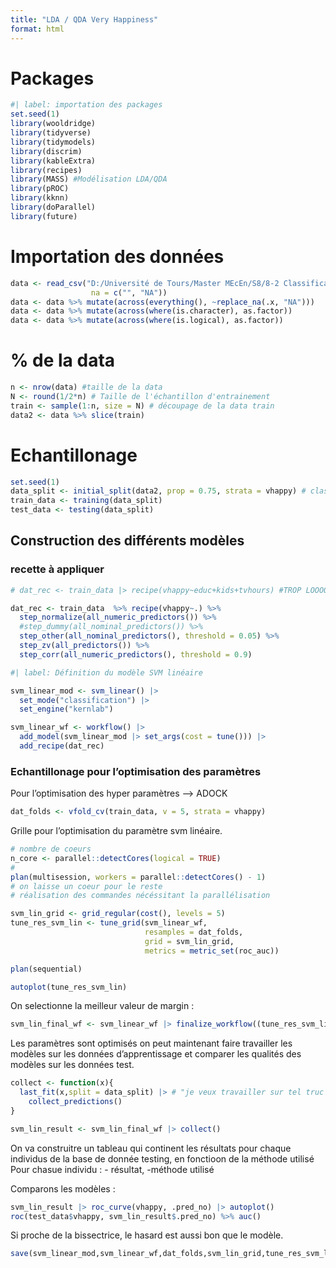 ```yaml
---
title: "LDA / QDA Very Happiness"
format: html
---
```


# Packages

```r
#| label: importation des packages
set.seed(1)
library(wooldridge)
library(tidyverse)
library(tidymodels)
library(discrim)
library(kableExtra)
library(recipes)
library(MASS) #Modélisation LDA/QDA
library(pROC)
library(kknn)
library(doParallel)
library(future)
```
# Importation des données

```r
data <- read_csv("D:/Université de Tours/Master MEcEn/S8/8-2 Classification supervisée/Projet HAPPINESS/R_ happiness_files/vhappy/vhappy.csv",
                  na = c("", "NA"))
data <- data %>% mutate(across(everything(), ~replace_na(.x, "NA")))
data <- data %>% mutate(across(where(is.character), as.factor))
data <- data %>% mutate(across(where(is.logical), as.factor))
```
# % de la data
```r
n <- nrow(data) #taille de la data
N <- round(1/2*n) # Taille de l'échantillon d'entrainement
train <- sample(1:n, size = N) # découpage de la data train
data2 <- data %>% slice(train)
```


# Echantillonage 

```r
set.seed(1)
data_split <- initial_split(data2, prop = 0.75, strata = vhappy) # classique 3 quart / 1 quart
train_data <- training(data_split)
test_data <- testing(data_split)
```

## Construction des différents modèles

### recette à appliquer 

```r
# dat_rec <- train_data |> recipe(vhappy~educ+kids+tvhours) #TROP LOOOOOOOOOOOONG

dat_rec <- train_data  %>% recipe(vhappy~.) %>% 
  step_normalize(all_numeric_predictors()) %>% 
  #step_dummy(all_nominal_predictors()) %>% 
  step_other(all_nominal_predictors(), threshold = 0.05) %>% 
  step_zv(all_predictors()) %>% 
  step_corr(all_numeric_predictors(), threshold = 0.9)
```

```r
#| label: Définition du modèle SVM linéaire 

svm_linear_mod <- svm_linear() |> 
  set_mode("classification") |> 
  set_engine("kernlab")
```

```r
svm_linear_wf <- workflow() |> 
  add_model(svm_linear_mod |> set_args(cost = tune())) |> 
  add_recipe(dat_rec)
```

### Echantillonage pour l'optimisation des paramètres

Pour l'optimisation des hyper paramètres --> ADOCK
```r
dat_folds <- vfold_cv(train_data, v = 5, strata = vhappy)
```


Grille pour l’optimisation du paramètre svm linéaire.

```r
# nombre de coeurs 
n_core <- parallel::detectCores(logical = TRUE)
#
plan(multisession, workers = parallel::detectCores() - 1)
# on laisse un coeur pour le reste
# réalisation des commandes nécéssitant la parallélisation

svm_lin_grid <- grid_regular(cost(), levels = 5)
tune_res_svm_lin <- tune_grid(svm_linear_wf,
                              resamples = dat_folds,
                              grid = svm_lin_grid,
                              metrics = metric_set(roc_auc))

plan(sequential)
```

```r
autoplot(tune_res_svm_lin)
```

On selectionne la meilleur valeur de margin :

```r
svm_lin_final_wf <- svm_linear_wf |> finalize_workflow((tune_res_svm_lin |> select_best(metric = "roc_auc")))
```


Les paramètres sont optimisés on peut maintenant faire travailler les modèles sur les données d'apprentissage et comparer les qualités des modèles sur les données test.

```r
collect <- function(x){
  last_fit(x,split = data_split) |> # "je veux travailler sur tel truc en sachant le partage de donnée"
    collect_predictions()
}
```

```r
svm_lin_result <- svm_lin_final_wf |> collect()
```

On va construitre un tableau qui continent les résultats pour chaque individus de la base de donnée testing, en fonctioon de la méthode utilisé
Pour chasue individu : - résultat, -méthode utilisé


Comparons les modèles :

```r
svm_lin_result |> roc_curve(vhappy, .pred_no) |> autoplot()
roc(test_data$vhappy, svm_lin_result$.pred_no) %>% auc()
```
Si proche de la bissectrice, le hasard est aussi bon que le modèle.

```r
save(svm_linear_mod,svm_linear_wf,dat_folds,svm_lin_grid,tune_res_svm_lin,svm_lin_final_wf,svm_lin_result, file = "model_svm_lin.RData")
```


